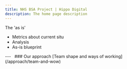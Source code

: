 ```yaml
---
title: NHS BSA Project | Hippo Digital
description: The home page description
---
```


<Heading caption='Understanding the problem' tag='h1'>The 'as is'</Heading>

* Metrics about current situ
* Analysis
* As-is blueprint

<GridRow>
    <GridColumn width={'full'}>
        ---
    </GridColumn>
</GridRow>
<GridRow>
    <GridColumn width={'1/2'}>
        &nbsp;
    </GridColumn>
    <GridColumn width={'1/2'}>
        <InsetText>
            ### Our approach
            [Team shape and ways of working](/approach/team-and-wow)
        </InsetText>
    </GridColumn>
</GridRow>